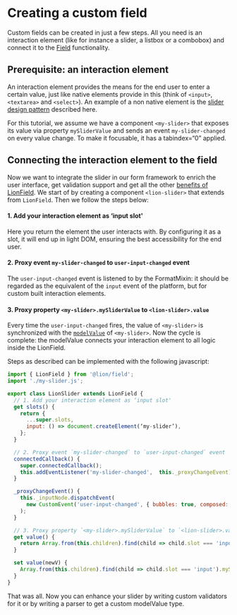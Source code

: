 
<Meta title="Form System/Creating a Custom Field" />

# Creating a custom field

Custom fields can be created in just a few steps. All you need is an interaction element
(like for instance a slider, a listbox or a combobox) and connect it to the [Field](?path=/docs/form-system-overview)
functionality.

## Prerequisite: an interaction element

An interaction element provides the means for the end user to enter a certain value, just like
native elements provide in this (think of `<input>`, `<textarea>` and `<select>`).
An example of a non native element is the <a href="https://www.w3.org/TR/wai-aria-practices-1.1/#slider" target="_blank">slider design pattern</a> described here.

For this tutorial, we assume we have a component `<my-slider>` that exposes its value via property
`mySliderValue` and sends an event `my-slider-changed` on every value change. To make it focusable,
it has a tabindex=“0” applied.

## Connecting the interaction element to the field

Now we want to integrate the slider in our form framework to enrich the user interface, get
validation support and get all the other [benefits of LionField](/?path=/docs/form-system-overview).
We start of by creating a component `<lion-slider>` that extends from `LionField`.
Then we follow the steps below:

#### 1. Add your interaction element as ‘input slot'

Here you return the element the user interacts with. By configuring it as a slot, it will end up
in light DOM, ensuring the best accessibility for the end user.

#### 2. Proxy event `my-slider-changed` to `user-input-changed` event

The `user-input-changed` event is listened to by the FormatMixin: it should be regarded as the
equivalent of the `input` event of the platform, but for custom built interaction elements.

#### 3. Proxy property `<my-slider>.mySliderValue` to `<lion-slider>.value`

Every time the `user-input-changed` fires, the value of `<my-slider>` is synchronized with the
[`modelValue`](?path=/docs/form-system-modelvalue--page) of `<my-slider>`. Now the cycle is complete: the modelValue connects
your interaction element to all logic inside the LionField.

Steps as described can be implemented with the following javascript:

```js
import { LionField } from '@lion/field';
import './my-slider.js';

export class LionSlider extends LionField {
  // 1. Add your interaction element as ‘input slot'
  get slots() {
    return {
      ...super.slots,
      input: () => document.createElement(‘my-slider’),
    };
  }

  // 2. Proxy event `my-slider-changed` to `user-input-changed` event
  connectedCallback() {
    super.connectedCallback();
    this.addEventListener('my-slider-changed',  this._proxyChangeEvent);
  }

  _proxyChangeEvent() {
    this._inputNode.dispatchEvent(
      new CustomEvent('user-input-changed', { bubbles: true, composed: true }),
    );
  }

  // 3. Proxy property `<my-slider>.mySliderValue` to `<lion-slider>.value`
  get value() {
    return Array.from(this.children).find(child => child.slot === 'input').mySliderValue;
  }

  set value(newV) {
    Array.from(this.children).find(child => child.slot === 'input').mySliderValue = newV;
  }
}
```

That was all. Now you can enhance your slider by writing custom validators for it
or by writing a parser to get a custom modelValue type.

